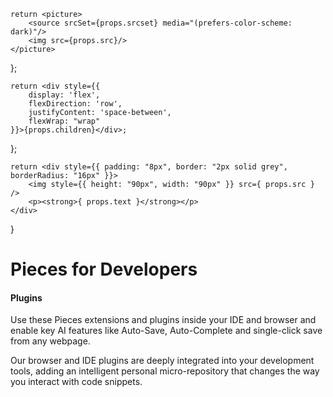     return <picture>
        <source srcSet={props.srcset} media="(prefers-color-scheme: dark)"/>
        <img src={props.src}/>
    </picture>
};

    return <div style={{
        display: 'flex',
        flexDirection: 'row',
        justifyContent: 'space-between',
        flexWrap: "wrap"
    }}>{props.children}</div>;
};

    return <div style={{ padding: "8px", border: "2px solid grey", borderRadius: "16px" }}>
        <img style={{ height: "90px", width: "90px" }} src={ props.src } />
        <p><strong>{ props.text }</strong></p>
    </div>
}


# Pieces for Developers
#### Plugins


<HeaderImage src="/assets/headers/dark/plugins_landing_header.png"
             srcset="docs/assets/headers/light/plugins_landing_header.png"></HeaderImage>

Use these Pieces extensions and plugins inside your IDE and browser and enable key AI features like Auto-Save, Auto-Complete and single-click save from any webpage.

Our browser and IDE plugins are deeply integrated into your development tools, adding an intelligent personal micro-repository that changes the way you interact with code snippets.


<GridFlexSpaceBetweenRow>
    <PluginButton src={"/assets/vscode_logo"} text={"VS Code"}></PluginButton>
</GridFlexSpaceBetweenRow>